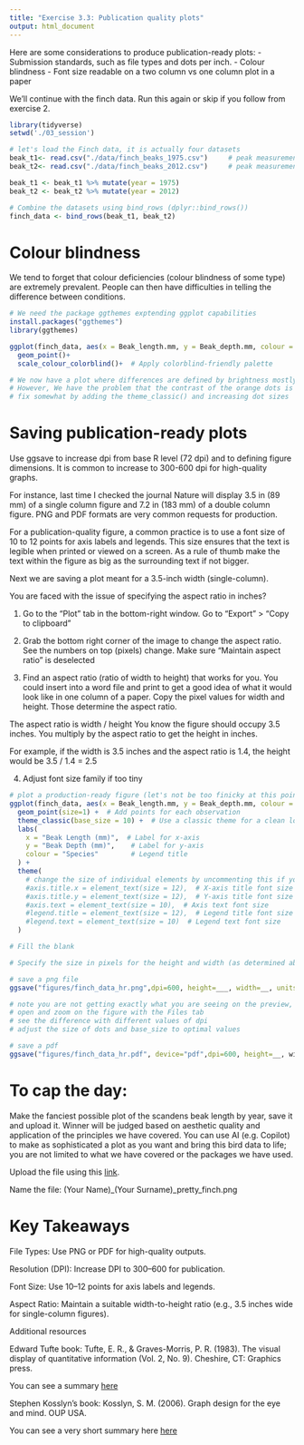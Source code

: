 ```yaml
---
title: "Exercise 3.3: Publication quality plots"
output: html_document
---
```


Here are some considerations to produce publication-ready plots: 
- Submission standards, such as file types and dots per inch.
- Colour blindness
- Font size readable on a two column vs one column plot in a paper

We'll continue with the finch data. Run this again or skip if you follow from exercise 2.

```r
library(tidyverse) 
setwd('./03_session')

# let's load the Finch data, it is actually four datasets
beak_t1<- read.csv("./data/finch_beaks_1975.csv")     # peak measurements in1 1975 for scandens / fortis
beak_t2<- read.csv("./data/finch_beaks_2012.csv")     # peak measurements in1 2012 for scandens / fortis

beak_t1 <- beak_t1 %>% mutate(year = 1975)
beak_t2 <- beak_t2 %>% mutate(year = 2012)

# Combine the datasets using bind_rows (dplyr::bind_rows())
finch_data <- bind_rows(beak_t1, beak_t2)

```

# Colour blindness

We tend to forget that colour deficiencies (colour blindness of some type) are extremely prevalent. People can then have difficulties in telling the difference between conditions.

```r
# We need the package ggthemes exptending ggplot capabilities
install.packages("ggthemes")
library(ggthemes)

ggplot(finch_data, aes(x = Beak_length.mm, y = Beak_depth.mm, colour = species)) + 
  geom_point()+
  scale_colour_colorblind()+  # Apply colorblind-friendly palette

# We now have a plot where differences are defined by brightness mostly, and color
# However, We have the problem that the contrast of the orange dots is not very good
# fix somewhat by adding the theme_classic() and increasing dot sizes

```

# Saving publication-ready plots

Use ggsave to increase dpi from base R level (72 dpi) and to defining figure dimensions. It is common to increase to 300-600 dpi for high-quality graphs. 

For instance, last time I checked the journal Nature will display 3.5 in (89 mm) of a single column figure and 7.2 in (183 mm) of a double column figure. PNG and PDF formats are very common requests for production.

For a publication-quality figure, a common practice is to use a font size of 10 to 12 points for axis labels and legends. This size ensures that the text is legible when printed or viewed on a screen. As a rule of thumb make the text within the figure as big as the surrounding text if not bigger.

Next we are saving a plot meant for a 3.5-inch width (single-column).

You are faced with the issue of specifying the aspect ratio in inches? 

1. Go to the "Plot" tab in the bottom-right window. Go to "Export" > "Copy to clipboard"

2. Grab the bottom right corner of the image to change the aspect ratio. See the numbers on top (pixels) change. Make sure "Maintain aspect ratio" is deselected 

3. Find an aspect ratio (ratio of width to height) that works for you. You could insert into a word file and print to get a good idea of what it would look like in one column of a paper. Copy the pixel values for width and height. Those determine the aspect ratio.

The aspect ratio is width / height You know the figure should occupy 3.5 inches. You multiply by the aspect ratio to get the height in inches.

For example, if the width is 3.5 inches and the aspect ratio is 1.4, the height would be 3.5 / 1.4 = 2.5

4. Adjust font size family if too tiny

```r
# plot a production-ready figure (let's not be too finicky at this point)
ggplot(finch_data, aes(x = Beak_length.mm, y = Beak_depth.mm, colour = species)) + 
  geom_point(size=1) +  # Add points for each observation
  theme_classic(base_size = 10) +  # Use a classic theme for a clean look
  labs(
    x = "Beak Length (mm)",  # Label for x-axis
    y = "Beak Depth (mm)",    # Label for y-axis
    colour = "Species"        # Legend title
  ) +
  theme(
    # change the size of individual elements by uncommenting this if you want
    #axis.title.x = element_text(size = 12),  # X-axis title font size
    #axis.title.y = element_text(size = 12),  # Y-axis title font size
    #axis.text = element_text(size = 10),  # Axis text font size
    #legend.title = element_text(size = 12),  # Legend title font size
    #legend.text = element_text(size = 10)  # Legend text font size
  )

# Fill the blank

# Specify the size in pixels for the height and width (as determined above)

# save a png file
ggsave("figures/finch_data_hr.png",dpi=600, height=___, width=__, units="in")

# note you are not getting exactly what you are seeing on the preview, when it comes to dot size
# open and zoom on the figure with the Files tab
# see the difference with different values of dpi
# adjust the size of dots and base_size to optimal values

# save a pdf 
ggsave("figures/finch_data_hr.pdf", device="pdf",dpi=600, height=__, width, __)

```

# To cap the day: 

Make the fanciest possible plot of the scandens beak length by year, save it and upload it. Winner will be judged based on aesthetic quality and application of the principles we have covered. You can use AI (e.g. Copilot) to make as sophisticated a plot as you want and bring this bird data to life; you are not limited to what we have covered or the packages we have used.

Upload the file using this [link](https://forms.gle/NYreXR7rvZc2rJzH8). 

Name the file: (Your Name)_(Your Surname)_pretty_finch.png

# Key Takeaways

File Types: Use PNG or PDF for high-quality outputs.

Resolution (DPI): Increase DPI to 300–600 for publication.

Font Size: Use 10–12 points for axis labels and legends.

Aspect Ratio: Maintain a suitable width-to-height ratio (e.g., 3.5 inches wide for single-column figures).

Additional resources

Edward Tufte book: Tufte, E. R., & Graves-Morris, P. R. (1983). The visual display of quantitative information (Vol. 2, No. 9). Cheshire, CT: Graphics press.

You can see a summary [here](https://benjaminleroy.github.io/pages/blog/public/post/2018/05/16/review-of-tufte-s-the-visual-display-of-quantitative-information/)

Stephen Kosslyn's book: Kosslyn, S. M. (2006). Graph design for the eye and mind. OUP USA.

You can see a very short summary here [here](https://civilstat.com/2012/11/graph-design-for-the-eye-and-mind-stephen-kosslyn/)